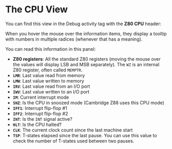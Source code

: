 
# The CPU View

You can find this view in the Debug activity tag with the **Z80 CPU** header:

<ClickableImage src="/images/working-with-ide/cpu-view.png" width={256} />

When you hover the mouse over the information items, they display a tooltip with numbers in multiple radices (whenever that has a meaning).

You can read this information in this panel:
- **Z80 registers**: All the standard Z80 registers (moving the mouse over the values will display LSB and MSB separately). The `WZ` is an internal Z80 register, often called `MEMPTR`.
- **`LMR`**: Last value read from memory
- **`LMW`**: Last value written to memory
- **`IRV`**: Last value read from an I/O port
- **`IWV`**: Last value written to an I/O port
- **`IM`**: Current interrupt mode
- **`SNZ`**: Is the CPU in snoozed mode (Cambridge Z88 uses this CPU mode)
- **`IFF1`**:  Interrupt flip-flop #1
- **`IFF2`**:  Interrupt flip-flop #2
- **`INT`**: Is the `INT` signal active?
- **`HLT`**: Is the CPU halted?
- **`CLK`**: The current clock count since the last machine start
- **`TSP`**: T-states elapsed since the last pause. You can use this value to check the number of T-states used between two pauses.

